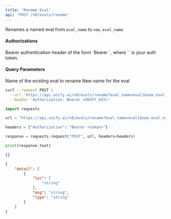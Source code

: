 ```yaml
---
title: 'Rename Eval'
api: 'POST /v0/evals/rename'
---
```

Renames a named eval from `eval_name` to `new_eval_name`.

#### Authorizations

<ParamField header="Authorization" type="string" required="true">
  Bearer authentication header of the form `Bearer <token>`, where `<token>` is your auth token.
</ParamField>

#### Query Parameters

<ParamField query="eval_name" type="string" required="true">
Name of the existing eval to rename
</ParamField>

<ParamField query="new_eval_name" type="string" required="true">
New name for the eval
</ParamField>

<RequestExample>

```bash cURL
curl --request POST \
  --url 'https://api.unify.ai/v0/evals/rename?eval_name=eval1&new_eval_name=eval2' \
  --header 'Authorization: Bearer <UNIFY_KEY>'
```

```python Python
import requests

url = "https://api.unify.ai/v0/evals/rename?eval_name=eval1&new_eval_name=eval2"

headers = {"Authorization": "Bearer <token>"}

response = requests.request("POST", url, headers=headers)

print(response.text)
```

</RequestExample>
<ResponseExample>

```json 200
{}
```

```json 422
{
    "detail": [
        {
            "loc": [
                "string"
            ],
            "msg": "string",
            "type": "string"
        }
    ]
}
```

</ResponseExample>
